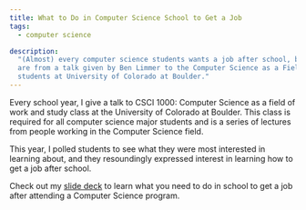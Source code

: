 ```yaml
---
title: What to Do in Computer Science School to Get a Job
tags:
  - computer science

description:
  "(Almost) every computer science students wants a job after school, but many don't know where to start. These slides
  are from a talk given by Ben Limmer to the Computer Science as a Field of Work and Study class for Computer Science
  students at University of Colorado at Boulder."
---
```


Every school year, I give a talk to CSCI 1000: Computer Science as a field of work and study class at the University of
Colorado at Boulder. This class is required for all computer science major students and is a series of lectures from
people working in the Computer Science field.

This year, I polled students to see what they were most interested in learning about, and they resoundingly expressed
interest in learning how to get a job after school.

Check out my <a href="/assets/documents/2014/12/getting-a-job-after-school.pdf">slide deck</a> to learn what you need to
do in school to get a job after attending a Computer Science program.
